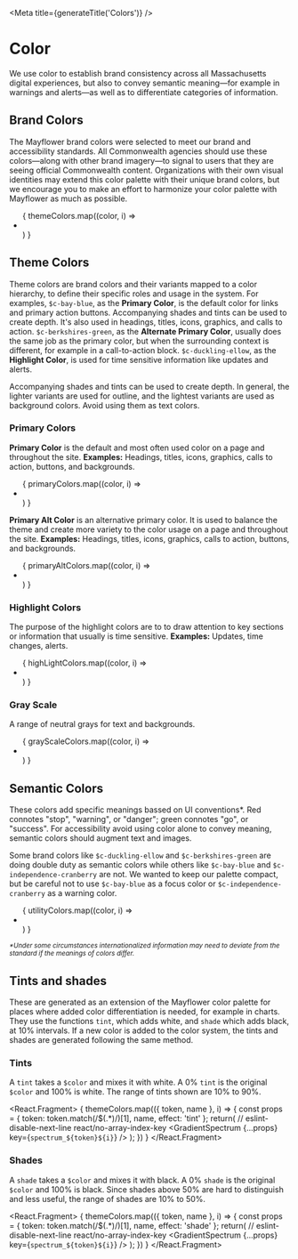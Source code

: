 
<Meta title={generateTitle('Colors')} />

# Color
We use color to establish brand consistency across all Massachusetts digital experiences, but also to convey semantic meaning—for example in warnings and alerts—as well as to differentiate categories of information.


## Brand Colors
The Mayflower brand colors were selected to meet our brand and accessibility standards. All Commonwealth agencies should use these colors—along with other brand imagery—to signal to users that they are seeing official Commonwealth content. Organizations with their own visual identities may extend this color palette with their unique brand colors, but we encourage you to make an effort to harmonize your color palette with Mayflower as much as possible.

<ul className="sg-colors">
  {
    themeColors.map((color, i) => <li key={`themeColors${i}`}><ColorSwatch {...color} variable={color.token} /></li>)
  }
</ul>

## Theme Colors
Theme colors are brand colors and their variants mapped to a color hierarchy, to define their specific roles and usage in the system. 
For examples, `$c-bay-blue`, as the **Primary Color**, is the default color for links and primary action buttons. Accompanying shades and tints can be used to create depth. It's also used in headings, titles, icons, graphics, and calls to action. `$c-berkshires-green`, as the **Alternate Primary Color**, usually does the same job as the primary color, but when the surrounding context is different, for example in a call-to-action block. `$c-duckling-ellow`, as the **Highlight Color**, is used for time sensitive information like updates and alerts.

Accompanying shades and tints can be used to create depth. In general, the lighter variants are used for outline, and the lightest variants are used as background colors. Avoid using them as text colors. 

### Primary Colors

**Primary Color** is the default and most often used color on a page and throughout the site.  **Examples:** Headings, titles, icons, graphics, calls to action, buttons,
and backgrounds.

<ul className="sg-colors">
  {
    primaryColors.map((color, i) => <li key={`primaryColors${i}`}><ColorSwatch  {...color} /></li>)
  }
</ul>

**Primary Alt Color** is an alternative primary color. It is used to balance the theme and create more variety to the color usage on a page and throughout the site. **Examples:** Headings, titles, icons, graphics, calls to action, buttons, and backgrounds.

<ul className="sg-colors">
  {
    primaryAltColors.map((color, i) => <li key={`primaryAltColors${i}`}><ColorSwatch  {...color} /></li>)
  }
</ul>

### Highlight Colors
The purpose of the highlight colors are to to draw attention to key sections or information that usually is time sensitive. **Examples:** Updates, time changes, alerts.

<ul className="sg-colors">
  {
    highLightColors.map((color, i) => <li key={`highLightColors${i}`}><ColorSwatch {...color} /></li>)
  }
</ul>

### Gray Scale

A range of neutral grays for text and backgrounds.

<ul className="sg-colors">
  {
    grayScaleColors.map((color, i) => <li key={`grayScaleColors${i}`}><ColorSwatch {...color} /></li>)
  }
</ul>

## Semantic Colors

These colors add specific meanings bassed on UI conventions*. Red connotes "stop", "warning", or "danger"; green connotes "go", or "success". For accessibility avoid using color alone to convey meaning, semantic colors should augment text and images.

Some brand colors like `$c-duckling-ellow` and `$c-berkshires-green` are doing double duty as semantic colors while others like `$c-bay-blue` and `$c-independence-cranberry` are not. We wanted to keep our palette compact, but be careful not to use `$c-bay-blue` as a focus color or `$c-independence-cranberry` as a warning color.

<ul className="sg-colors">
  {
    utilityColors.map((color, i) => <li key={`utilityColors${i}`}><ColorSwatch {...color} /></li>)
  }
</ul>

<p>
	<small>
		<em>*Under some circumstances internationalized information may need to deviate from the standard if the meanings of colors differ.</em>
	</small>
</p>

## Tints and shades

These are generated as an extension of the Mayflower color palette for places where added color differentiation is needed, for example in charts. They use the functions `tint`, which adds white, and `shade` which adds black, at 10% intervals. If a new color is added to the color system, the tints and shades are generated following the same method.

### Tints

A `tint` takes a `$color` and mixes it with white. A 0% `tint` is the original `$color` and 100% is white. The range of tints shown are 10% to 90%.

<React.Fragment>
  {
    themeColors.map(({ token, name }, i) => {
      const props = {
        token: token.match(/\$(.*)/)[1],
        name,
        effect: 'tint'
      };
      return(
        // eslint-disable-next-line react/no-array-index-key
        <GradientSpectrum {...props} key={`spectrum_${token}${i}`} />
      );
    })
  }
</React.Fragment>

### Shades

A `shade` takes a `$color` and mixes it with black. A 0% `shade` is the original `$color` and 100% is black. Since shades above 50% are hard to distinguish and less useful, the range of shades are 10% to 50%.

<React.Fragment>
  {
    themeColors.map(({ token, name }, i) => {
      const props = {
        token: token.match(/\$(.*)/)[1],
        name,
        effect: 'shade'
      };
      return(
        // eslint-disable-next-line react/no-array-index-key
        <GradientSpectrum {...props} key={`spectrum_${token}${i}`} />
      );
    })
  }
</React.Fragment>
